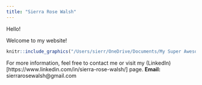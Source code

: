 ---
title: "Sierra Rose Walsh"
---

Hello!

Welcome to my website!


```{r, echo=FALSE}
knitr::include_graphics("/Users/sierr/OneDrive/Documents/My Super Awesome Cool Website/spaulding.jpg")
```


For more information, feel free to contact me or visit my (LinkedIn)[https://www.linkedin.com/in/sierra-rose-walsh/] page. 
**Email:** sierrarosewalsh@gmail.com
